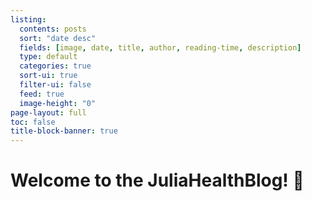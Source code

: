 ```yaml
---
listing:
  contents: posts
  sort: "date desc"
  fields: [image, date, title, author, reading-time, description]
  type: default
  categories: true
  sort-ui: true
  filter-ui: false
  feed: true
  image-height: "0"
page-layout: full
toc: false
title-block-banner: true
---
```


# Welcome to the JuliaHealthBlog! 👋

